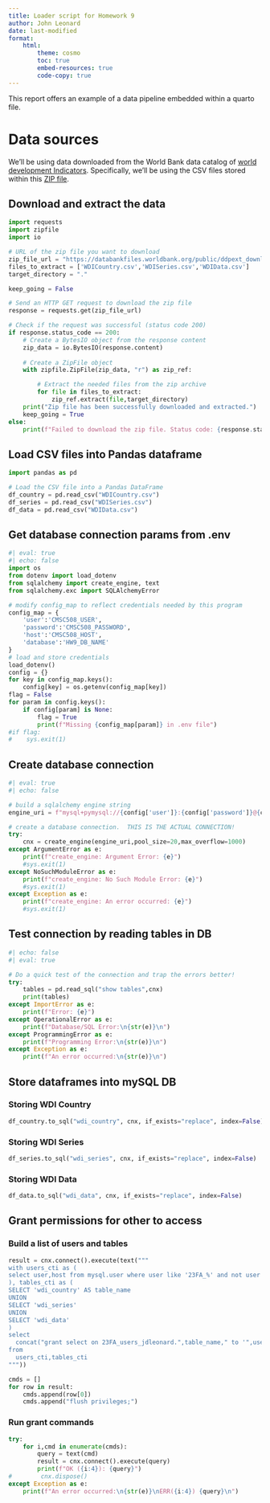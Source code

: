 ---
title: Loader script for Homework 9
author: John Leonard
date: last-modified
format:
    html:
        theme: cosmo
        toc: true
        embed-resources: true
        code-copy: true
---

This report offers an example of a data pipeline embedded within a quarto file.

# Data sources

We'll be using data downloaded from the World Bank data catalog of [world development Indicators](https://datacatalog.worldbank.org/search/dataset/0037712/World-Development-Indicators).  Specifically, we'll be using the CSV files stored within this [ZIP file](https://databank.worldbank.org/data/download/WDI_csv.zip).


## Download and extract the data

```{python}
import requests
import zipfile
import io

# URL of the zip file you want to download
zip_file_url = "https://databankfiles.worldbank.org/public/ddpext_download/WDI_csv.zip"
files_to_extract = ['WDICountry.csv','WDISeries.csv','WDIData.csv']
target_directory = "."

keep_going = False

# Send an HTTP GET request to download the zip file
response = requests.get(zip_file_url)

# Check if the request was successful (status code 200)
if response.status_code == 200:
    # Create a BytesIO object from the response content
    zip_data = io.BytesIO(response.content)
    
    # Create a ZipFile object
    with zipfile.ZipFile(zip_data, "r") as zip_ref:

        # Extract the needed files from the zip archive 
        for file in files_to_extract:
            zip_ref.extract(file,target_directory)
    print("Zip file has been successfully downloaded and extracted.")
    keep_going = True
else:
    print(f"Failed to download the zip file. Status code: {response.status_code}")

```

## Load CSV files into Pandas dataframe

```{python}
import pandas as pd

# Load the CSV file into a Pandas DataFrame
df_country = pd.read_csv("WDICountry.csv")
df_series = pd.read_csv("WDISeries.csv")
df_data = pd.read_csv("WDIData.csv")

```

## Get database connection params from .env

```{python}
#| eval: true
#| echo: false
import os
from dotenv import load_dotenv
from sqlalchemy import create_engine, text
from sqlalchemy.exc import SQLAlchemyError

# modify config_map to reflect credentials needed by this program
config_map = {
    'user':'CMSC508_USER',
    'password':'CMSC508_PASSWORD',
    'host':'CMSC508_HOST',
    'database':'HW9_DB_NAME'
}
# load and store credentials
load_dotenv()
config = {}
for key in config_map.keys():
    config[key] = os.getenv(config_map[key])
flag = False
for param in config.keys():
    if config[param] is None:
        flag = True
        print(f"Missing {config_map[param]} in .env file")
#if flag:
#    sys.exit(1)
```

## Create database connection

```{python}
#| eval: true
#| echo: false

# build a sqlalchemy engine string
engine_uri = f"mysql+pymysql://{config['user']}:{config['password']}@{config['host']}/{config['database']}"

# create a database connection.  THIS IS THE ACTUAL CONNECTION!
try:
    cnx = create_engine(engine_uri,pool_size=20,max_overflow=1000)
except ArgumentError as e:
    print(f"create_engine: Argument Error: {e}")
    #sys.exit(1)
except NoSuchModuleError as e:
    print(f"create_engine: No Such Module Error: {e}")
    #sys.exit(1)
except Exception as e:
    print(f"create_engine: An error occurred: {e}")
    #sys.exit(1)
```

## Test connection by reading tables in DB

```{python}
#| echo: false
#| eval: true

# Do a quick test of the connection and trap the errors better!
try:
    tables = pd.read_sql("show tables",cnx)
    print(tables)
except ImportError as e:
    print(f"Error: {e}")
except OperationalError as e:
    print(f"Database/SQL Error:\n{str(e)}\n")
except ProgrammingError as e:
    print(f"Programming Error:\n{str(e)}\n")
except Exception as e:
    print(f"An error occurred:\n{str(e)}\n")

```

## Store dataframes into mySQL DB

### Storing WDI Country

```{python}
df_country.to_sql("wdi_country", cnx, if_exists="replace", index=False)
```

### Storing WDI Series
```{python}
df_series.to_sql("wdi_series", cnx, if_exists="replace", index=False)
```

### Storing WDI Data

```{python}
df_data.to_sql("wdi_data", cnx, if_exists="replace", index=False)
```

## Grant permissions for other to access

### Build a list of users and tables

```{python}
result = cnx.connect().execute(text("""
with users_cti as (
select user,host from mysql.user where user like '23FA_%' and not user like '%_group%'
), tables_cti as (
SELECT 'wdi_country' AS table_name
UNION
SELECT 'wdi_series'
UNION
SELECT 'wdi_data'
)
select
  concat("grant select on 23FA_users_jdleonard.",table_name," to '",user,"'@'",host,"'; ")
from 
  users_cti,tables_cti
"""))

cmds = []
for row in result:
    cmds.append(row[0])
    cmds.append("flush privileges;")
```

### Run grant commands

```{python}

try:
    for i,cmd in enumerate(cmds):
        query = text(cmd)
        result = cnx.connect().execute(query)
        print(f"OK ({i:4}): {query}")
#        cnx.dispose()
except Exception as e:
    print(f"An error occurred:\n{str(e)}\nERR({i:4}) {query}\n")

```
